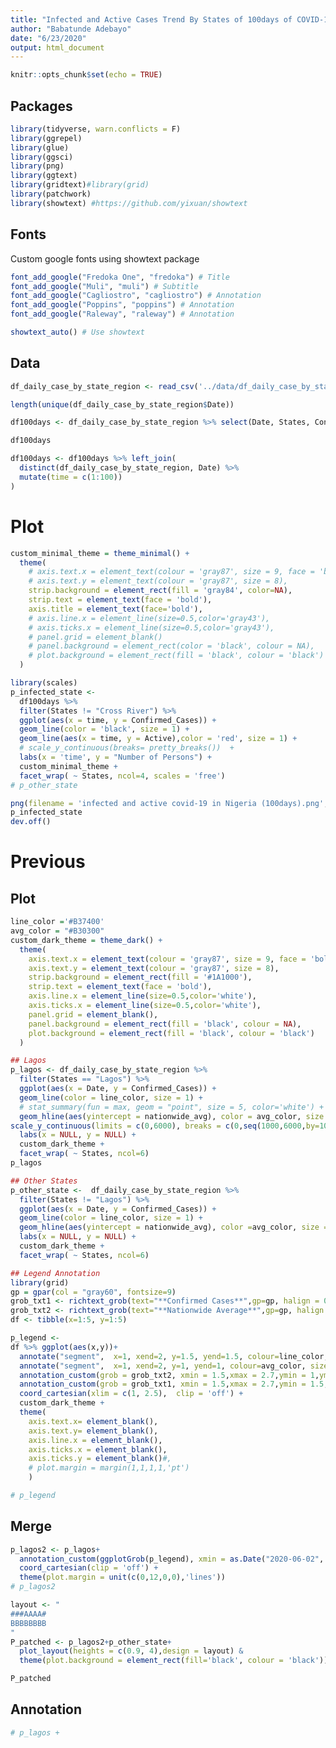 ```yaml
---
title: "Infected and Active Cases Trend By States of 100days of COVID-19 in Nigeria"
author: "Babatunde Adebayo"
date: "6/23/2020"
output: html_document
---
```


```r
knitr::opts_chunk$set(echo = TRUE)
```

## Packages
```r
library(tidyverse, warn.conflicts = F)
library(ggrepel)
library(glue)
library(ggsci)
library(png)
library(ggtext)
library(gridtext)#library(grid)
library(patchwork)
library(showtext) #https://github.com/yixuan/showtext
```

## Fonts
Custom google fonts using showtext package
```r
font_add_google("Fredoka One", "fredoka") # Title
font_add_google("Muli", "muli") # Subtitle
font_add_google("Cagliostro", "cagliostro") # Annotation
font_add_google("Poppins", "poppins") # Annotation
font_add_google("Raleway", "raleway") # Annotation

showtext_auto() # Use showtext
```

## Data
```r
df_daily_case_by_state_region <- read_csv('../data/df_daily_case_by_state_region.csv')

length(unique(df_daily_case_by_state_region$Date))

df100days <- df_daily_case_by_state_region %>% select(Date, States, Confirmed_Cases, Active) #%>% filter(States!='Cross River')

df100days
```
```r
df100days <- df100days %>% left_join(
  distinct(df_daily_case_by_state_region, Date) %>% 
  mutate(time = c(1:100))
)
```


# Plot
```r
custom_minimal_theme = theme_minimal() +
  theme(
    # axis.text.x = element_text(colour = 'gray87', size = 9, face = 'bold'),
    # axis.text.y = element_text(colour = 'gray87', size = 8),
    strip.background = element_rect(fill = 'gray84', color=NA),
    strip.text = element_text(face = 'bold'),
    axis.title = element_text(face='bold'),
    # axis.line.x = element_line(size=0.5,color='gray43'),
    # axis.ticks.x = element_line(size=0.5,color='gray43'),
    # panel.grid = element_blank()
    # panel.background = element_rect(color = 'black', colour = NA),
    # plot.background = element_rect(fill = 'black', colour = 'black')
  ) 
```

```r
library(scales)
p_infected_state <-  
  df100days %>%
  filter(States != "Cross River") %>%
  ggplot(aes(x = time, y = Confirmed_Cases)) +
  geom_line(color = 'black', size = 1) +
  geom_line(aes(x = time, y = Active),color = 'red', size = 1) +
  # scale_y_continuous(breaks= pretty_breaks())  +
  labs(x = 'time', y = "Number of Persons") +
  custom_minimal_theme +
  facet_wrap( ~ States, ncol=4, scales = 'free')
# p_other_state
```



```r
png(filename = 'infected and active covid-19 in Nigeria (100days).png', height=9.5, width=7.7, units = 'in')
p_infected_state
dev.off()
```
















# Previous
## Plot
```r
line_color ='#B37400'
avg_color = "#B30300"
custom_dark_theme = theme_dark() +
  theme(
    axis.text.x = element_text(colour = 'gray87', size = 9, face = 'bold'),
    axis.text.y = element_text(colour = 'gray87', size = 8),
    strip.background = element_rect(fill = '#1A1000'),
    strip.text = element_text(face = 'bold'),
    axis.line.x = element_line(size=0.5,color='white'),
    axis.ticks.x = element_line(size=0.5,color='white'),
    panel.grid = element_blank(), 
    panel.background = element_rect(fill = 'black', colour = NA),
    plot.background = element_rect(fill = 'black', colour = 'black')
  ) 
```

```r
## Lagos
p_lagos <- df_daily_case_by_state_region %>%
  filter(States == "Lagos") %>% 
  ggplot(aes(x = Date, y = Confirmed_Cases)) +
  geom_line(color = line_color, size = 1) + 
  # stat_summary(fun = max, geom = "point", size = 5, color='white') +
  geom_hline(aes(yintercept = nationwide_avg), color = avg_color, size = 0.6) + #990300
scale_y_continuous(limits = c(0,6000), breaks = c(0,seq(1000,6000,by=1000))) +
  labs(x = NULL, y = NULL) + 
  custom_dark_theme +
  facet_wrap( ~ States, ncol=6)  
p_lagos
```

```r
## Other States
p_other_state <-  df_daily_case_by_state_region %>%
  filter(States != "Lagos") %>% 
  ggplot(aes(x = Date, y = Confirmed_Cases)) +
  geom_line(color = line_color, size = 1) +
  geom_hline(aes(yintercept = nationwide_avg), color =avg_color, size = 0.6) + #990300
  labs(x = NULL, y = NULL) +
  custom_dark_theme + 
  facet_wrap( ~ States, ncol=6)
```

```r
## Legend Annotation
library(grid)
gp = gpar(col = "gray60", fontsize=9)
grob_txt1 <- richtext_grob(text="**Confirmed Cases**",gp=gp, halign = 0,hjust = 0 )
grob_txt2 <- richtext_grob(text="**Nationwide Average**",gp=gp, halign = 0,hjust = 0)
df <- tibble(x=1:5, y=1:5)

p_legend <- 
df %>% ggplot(aes(x,y))+
  annotate("segment",  x=1, xend=2, y=1.5, yend=1.5, colour=line_color, size=1)  +
  annotate("segment",  x=1, xend=2, y=1, yend=1, colour=avg_color, size=0.9)+
  annotation_custom(grob = grob_txt2, xmin = 1.5,xmax = 2.7,ymin = 1,ymax = 1) +
  annotation_custom(grob = grob_txt1, xmin = 1.5,xmax = 2.7,ymin = 1.5,ymax = 1.5) +
  coord_cartesian(xlim = c(1, 2.5),  clip = 'off') +
  custom_dark_theme +
  theme(
    axis.text.x= element_blank(),
    axis.text.y= element_blank(),
    axis.line.x = element_blank(),
    axis.ticks.x = element_blank(),
    axis.ticks.y = element_blank()#,
    # plot.margin = margin(1,1,1,1,'pt')
    )

# p_legend
```

## Merge
```r
p_lagos2 <- p_lagos+ 
  annotation_custom(ggplotGrob(p_legend), xmin = as.Date("2020-06-02", "%Y-%m-%d"), xmax =as.Date("2020-06-30", "%Y-%m-%d"), ymin = 2000, ymax = 5000) +
  coord_cartesian(clip = 'off') +
  theme(plot.margin = unit(c(0,12,0,0),'lines'))
# p_lagos2
```

```r
layout <- "
###AAAA#
BBBBBBBB
"
P_patched <- p_lagos2+p_other_state+
  plot_layout(heights = c(0.9, 4),design = layout) &
  theme(plot.background = element_rect(fill='black', colour = 'black'))

P_patched
```

## Annotation

```r
# p_lagos + 

```


